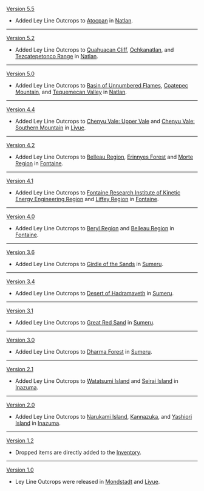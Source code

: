 {{Change History/Header}}
[[Version 5.5]]
* Added Ley Line Outcrops to [[Atocpan]] in [[Natlan]].
----
[[Version 5.2]]
* Added Ley Line Outcrops to [[Quahuacan Cliff]], [[Ochkanatlan]], and [[Tezcatepetonco Range]] in [[Natlan]].
----
[[Version 5.0]]
* Added Ley Line Outcrops to [[Basin of Unnumbered Flames]], [[Coatepec Mountain]], and [[Tequemecan Valley]] in [[Natlan]].
----
[[Version 4.4]]
* Added Ley Line Outcrops to [[Chenyu Vale: Upper Vale]] and [[Chenyu Vale: Southern Mountain]] in [[Liyue]].
----
[[Version 4.2]]
* Added Ley Line Outcrops to [[Belleau Region]], [[Erinnyes Forest]] and [[Morte Region]] in [[Fontaine]].
----
[[Version 4.1]]
* Added Ley Line Outcrops to [[Fontaine Research Institute of Kinetic Energy Engineering Region]] and [[Liffey Region]] in [[Fontaine]].
----
[[Version 4.0]]
* Added Ley Line Outcrops to [[Beryl Region]] and [[Belleau Region]] in [[Fontaine]].
----
[[Version 3.6]]
* Added Ley Line Outcrops to [[Girdle of the Sands]] in [[Sumeru]].
----
[[Version 3.4]]
*Added Ley Line Outcrops to [[Desert of Hadramaveth]] in [[Sumeru]].
----
[[Version 3.1]]
*Added Ley Line Outcrops to [[Great Red Sand]] in [[Sumeru]].
----
[[Version 3.0]]
*Added Ley Line Outcrops to [[Dharma Forest]] in [[Sumeru]].
----
[[Version 2.1]]
*Added Ley Line Outcrops to [[Watatsumi Island]] and [[Seirai Island]] in [[Inazuma]].
----
[[Version 2.0]]
*Added Ley Line Outcrops to [[Narukami Island]], [[Kannazuka]], and [[Yashiori Island]] in [[Inazuma]].
----
[[Version 1.2]]
*Dropped items are directly added to the [[Inventory]].
----
[[Version 1.0]]
* Ley Line Outcrops were released in [[Mondstadt]] and [[Liyue]].